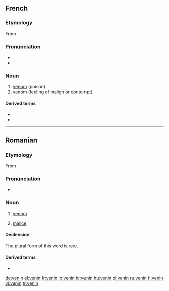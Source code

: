 ==French==

===Etymology===
From {{etyl|la|fr}} {{term|venenum|lang=la}}

===Pronunciation===
* {{IPA|/və.nɛ̃/|lang=fr}}
* {{audio|Fr-venin.ogg|Audio}}

===Noun===
{{fr-noun|m}}

# [[venom]] (poison)
# [[venom]] (feeling of malign or contempt)

====Derived terms====
* {{l|fr|vénéneux}}
* {{l|fr|venimeux}}
----

==Romanian==

===Etymology===
From {{etyl|la|ro}} {{term|venenum|lang=la}}

===Pronunciation===
* {{IPA|[ve'nin]|lang=ro}}

===Noun===
{{ro-noun|gend=n|pl=veninuri}}

# [[venom]]
# {{figuratively}} [[malice]]

====Declension====
The plural form of this word is rare.
{{ro-noun-inv|gend=n|def=veninul|gd=veninului}}

====Derived terms====
* {{l|ro|veninos}}

[[de:venin]]
[[el:venin]]
[[fr:venin]]
[[io:venin]]
[[id:venin]]
[[hu:venin]]
[[pl:venin]]
[[ru:venin]]
[[fi:venin]]
[[vi:venin]]
[[tr:venin]]